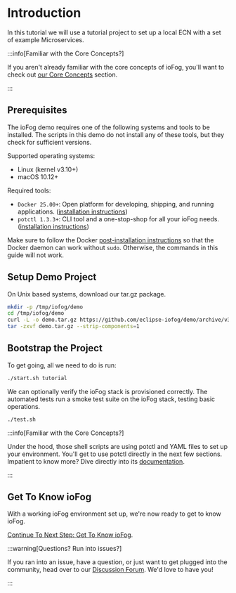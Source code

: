 # Introduction

In this tutorial we will use a tutorial project to set up a local ECN with a set of example Microservices.


:::info[Familiar with the Core Concepts?]
  <p>If you aren't already familiar with the core concepts of ioFog, you'll want to check out <a href="../getting-started/core-concepts">our Core Concepts</a> section.</p>
:::

## Prerequisites

The ioFog demo requires one of the following systems and tools to be installed. The scripts in this demo do not install any of these tools, but they check for sufficient versions.

Supported operating systems:

- Linux (kernel v3.10+)
- macOS 10.12+

Required tools:

- `Docker 25.00+`: Open platform for developing, shipping, and running applications. ([installation instructions](https://docs.docker.com/install/))
- `potctl 1.3.3+`: CLI tool and a one-stop-shop for all your ioFog needs. ([installation instructions](../getting-started/quick-start-local))

Make sure to follow the Docker [post-installation instructions](https://docs.docker.com/install/linux/linux-postinstall/) so that the Docker daemon can work without `sudo`. Otherwise, the commands in this guide will not work.

## Setup Demo Project

On Unix based systems, download our tar.gz package.

```bash
mkdir -p /tmp/iofog/demo
cd /tmp/iofog/demo
curl -L -o demo.tar.gz https://github.com/eclipse-iofog/demo/archive/v3.0.0-alpha1.tar.gz
tar -zxvf demo.tar.gz --strip-components=1
```

## Bootstrap the Project

To get going, all we need to do is run:

```sh
./start.sh tutorial
```

We can optionally verify the ioFog stack is provisioned correctly. The automated tests run a smoke test suite on the ioFog stack, testing basic operations.

```sh
./test.sh
```

:::info[Familiar with the Core Concepts?]
  <p>Under the hood, those shell scripts are using potctl and YAML files to set up your environment. You'll get to use potctl directly in the next few sections. Impatient to know more? Dive directly into its <a href="..//potctl/introduction" target="_blank">documentation</a>.</p>
:::

## Get To Know ioFog

With a working ioFog environment set up, we're now ready to get to know ioFog.

[Continue To Next Step: Get To Know ioFog](../tutorial/get-to-know-iofog).


:::warning[Questions? Run into issues?]
  <p>If you ran into an issue, have a question, or just want to get plugged into the community, head over to our <a href="https://discuss.iofog.org/">Discussion Forum</a>. We'd love to have you!</p>
:::


<EditPageAdmonition />
